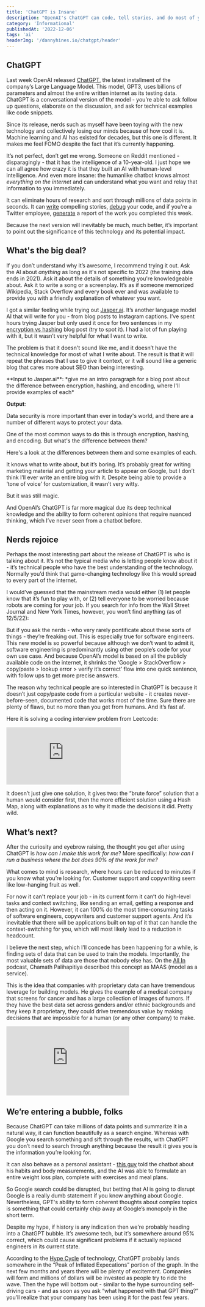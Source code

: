 ```yaml
---
title: 'ChatGPT is Insane'
description: "OpenAI's ChatGPT can code, tell stories, and do most of your job."
category: 'Informational'
publishedAt: '2022-12-06'
tags: 'ai'
headerImg: '/dannyhines.io/chatgpt/header'
---
```


<CloudinaryImg
  mdx
  publicId='/dannyhines.io/chatgpt/header'
  alt='Joaquin Phoenix from the movie Her'
  width={1344}
  height={819}
/>

## ChatGPT

Last week OpenAI released [ChatGPT](https://openai.com/blog/chatgpt/), the latest
installment of the company’s Large Language Model. This model, GPT3, uses billions of
parameters and almost the entire written internet as its testing data. ChatGPT is a
conversational version of the model - you’re able to ask follow up questions, elaborate on
the discussion, and ask for technical examples like code snippets.

Since its release, nerds such as myself have been toying with the new technology and
collectively losing our minds because of how cool it is. Machine learning and AI has existed
for decades, but this one is different. It makes me feel FOMO despite the fact that it’s
currently happening.

It’s not perfect, don’t get me wrong. Someone on Reddit mentioned - disparagingly - that it
has the intelligence of a 10-year-old. I just hope we can all agree how crazy it is that
they built an AI with human-level intelligence. And even more insane: the humanlike chatbot
knows almost _everything on the internet_ and can understand what you want and relay that
information to you immediately.

It can eliminate hours of research and sort through millions of data points in seconds. It
can
[write](https://www.reddit.com/r/MachineLearning/comments/zc5sg6/d_openais_chatgpt_is_unbelievable_good_in_telling/)
compelling stories, [debug](https://i.redd.it/tv5ss5qdq83a1.jpg) your code, and if you're a
Twitter employee, [generate](https://twitter.com/goodside/status/1599082185402642432) a
report of the work you completed this week.

Because the next version will inevitably be much, much better, it’s important to point out
the significance of this technology and its potential impact.

## What's the big deal?

If you don’t understand why it’s awesome, I recommend trying it out. Ask the AI about
_anything_ as long as it's not specific to 2022 (the training data ends in 2021). Ask it
about the details of something you're knowledgeable about. Ask it to write a song or a
screenplay. It’s as if someone memorized Wikipedia, Stack Overflow and every book ever and
was available to provide you with a friendly explanation of whatever you want.

I got a similar feeling while trying out
[Jasper.ai](https://www.notion.so/AI-32f9a759a1834bf396d9d582b27ce974). It’s another
language model AI that will write for you - from blog posts to Instagram captions. I’ve
spent hours trying Jasper but only used it once for two sentences in my
[encryption vs hashing](/blog/encryption-vs-hashing) blog post (try to spot it). I had a lot
of fun playing with it, but it wasn’t very helpful for what I want to write.

The problem is that it doesn't sound like me, and it doesn’t have the technical knowledge
for most of what I write about. The result is that it will repeat the phrases that I use to
give it context, or it will sound like a generic blog that cares more about SEO than being
interesting.

<GrayBox>
  **Input to Jasper.ai**: *give me an intro paragraph for a blog post about the difference between encryption, hashing, and encoding, where I'll provide examples of each*

**Output**:

Data security is more important than ever in today's world, and there are a number of
different ways to protect your data.

One of the most common ways to do this is through encryption, hashing, and encoding. But
what's the difference between them?

Here's a look at the differences between them and some examples of each.

  </GrayBox>

It knows what to write about, but it’s boring. It’s probably great for writing marketing
material and getting your article to appear on Google, but I don’t think I’ll ever write an
entire blog with it. Despite being able to provide a ‘tone of voice’ for customization, it
wasn’t very witty.

But it was still magic.

And OpenAI’s ChatGPT is far more magical due its deep technical knowledge and the ability to
form coherent opinions that require nuanced thinking, which I’ve never seen from a chatbot
before.

## Nerds rejoice

Perhaps the most interesting part about the release of ChatGPT is who is talking about it.
It’s not the typical media who is letting people know about it - it’s technical people who
have the best understanding of the technology. Normally you’d think that game-changing
technology like this would spread to every part of the internet.

I would’ve guessed that the mainstream media would either (1) let people know that it’s fun
to play with, or (2) tell everyone to be worried because robots are coming for your job. If
you search for info from the Wall Street Journal and New York Times, however, you won’t find
anything (as of 12/5/22):

<MdxRow>
  <MdxCol>
    <CloudinaryImg
      mdx
      publicId='/dannyhines.io/chatgpt/nyt-search'
      alt='New York Times search returns no results for ChatGPT'
      width={749}
      height={326}
    />
  </MdxCol>
  <MdxCol>
    <CloudinaryImg
      mdx
      publicId='/dannyhines.io/chatgpt/wsj-search'
      alt='Wall Street Journal search returns no results for ChatGPT'
      width={750}
      height={318}
    />
  </MdxCol>
</MdxRow>

But if you ask the nerds - who very rarely pontificate about these sorts of things - they’re
freaking out. This is especially true for software engineers. This new model is so powerful
because although we don’t want to admit it, software engineering is predominantly using
other people’s code for your own use case. And because OpenAI’s model is based on all the
publicly available code on the internet, it shrinks the ‘Google > StackOverflow >
copy/paste > lookup error > verify it’s correct’ flow into one quick sentence, with follow
ups to get more precise answers.

<MdxRow>
  <MdxCol>
    <CloudinaryImg
      mdx
      publicId='/dannyhines.io/chatgpt/aws-python-tweet'
      alt='Tweet about ChatGPT creating Python code'
      width={598}
      height={592}
    />
  </MdxCol>
  <MdxCol>
    <CloudinaryImg
      mdx
      publicId='/dannyhines.io/chatgpt/chatgpt-meme'
      alt='Nerd at a party thinking about ChatGPT'
      width={640}
      height={476}
    />
  </MdxCol>
</MdxRow>

The reason why technical people are so interested in ChatGPT is because it doesn’t just
copy/paste code from a particular website - it creates never-before-seen, documented code
that works most of the time. Sure there are plenty of flaws, but no more than you get from
humans. And it’s fast af.

Here it is solving a coding interview problem from Leetcode:

<iframe
  src='https://player.cloudinary.com/embed/?cloud_name=dannyhines&public_id=/dannyhines.io/chatgpt/chatgpt-twosum&fluid=true&controls=true&source_types%5B0%5D=mp4'
  width='300'
  allow='autoplay; fullscreen; encrypted-media; picture-in-picture'
  allowFullScreen
  autoPlay
  frameBorder='0'
></iframe>

It doesn’t just give one solution, it gives two: the “brute force” solution that a human
would consider first, then the more efficient solution using a Hash Map, along with
explanations as to why it made the decisions it did. Pretty wild.

## What’s next?

After the curiosity and eyebrow raising, the thought you get after using ChatGPT is _how can
I make this work for me_? More specifically: _how can I run a business where the bot does
90% of the work for me?_

What comes to mind is research, where hours can be reduced to minutes if you know what
you’re looking for. Customer support and copywriting seem like low-hanging fruit as well.

For now it can't replace your job - in its current form it can’t do high-level tasks and
context switching, like sending an email, getting a response and then acting on it. However,
it can 100% do the most time-consuming tasks of software engineers, copywriters and customer
support agents. And it’s inevitable that there will be applications built on top of it that
can handle the context-switching for you, which will most likely lead to a reduction in
headcount.

<CloudinaryImg
  mdx
  publicId='/dannyhines.io/chatgpt/jobs-tweet'
  alt='Tweet about AI taking jobs'
  width={598}
  height={338}
/>

I believe the next step, which I’ll concede has been happening for a while, is finding sets
of data that can be used to train the models. Importantly, the most valuable sets of data
are those that nobody else has. On the [All In](https://www.allinpodcast.co/) podcast,
Chamath Palihapitiya described this concept as MAAS (model as a service).

This is the idea that companies with proprietary data can have tremendous leverage for
building models. He gives the example of a medical company that screens for cancer and has a
large collection of images of tumors. If they have the best data set across genders and/or
ethnic backgrounds and they keep it proprietary, they could drive tremendous value by making
decisions that are impossible for a human (or any other company) to make.

<iframe
  width='322'
  height='181.125'
  src='https://www.youtube.com/embed/P7HjKUlVvVs'
  title='YouTube video player'
  frameBorder='0'
  allow='accelerometer; autoplay; clipboard-write; encrypted-media; gyroscope; picture-in-picture'
  allowFullScreen
></iframe>

## We’re entering a bubble, folks

Because ChatGPT can take millions of data points and summarize it in a natural way, it can
function beautifully as a search engine. Whereas with Google you search something and sift
through the results, with ChatGPT you don’t need to search through anything because the
result it gives you is the information you’re looking for.

It can also behave as a personal assistant -
[this guy](https://twitter.com/anothercohen/status/1599531037570502656?s=46&t=LesMpDytmi0dybqDVcxK-g)
told the chatbot about his habits and body measurements, and the AI was able to formulate an
entire weight loss plan, complete with exercises and meal plans.

So Google search could be disrupted, but betting that AI is going to disrupt Google is a
really dumb statement if you know anything about Google. Nevertheless, GPT's ability to form
coherent thoughts about complex topics is something that could certainly chip away at
Google’s monopoly in the short term.

Despite my hype, if history is any indication then we're probably heading into a ChatGPT
bubble. It’s awesome tech, but it’s somewhere around 95% correct, which could cause
significant problems if it actually replaced engineers in its current state.

<CloudinaryImg
  mdx
  publicId='/dannyhines.io/chatgpt/hype-cycle'
  alt='Hype cycle of technology'
  width={1024}
  height={682}
/>

According to the
[Hype Cycle](https://www.gartner.com/en/research/methodologies/gartner-hype-cycle) of
technology, ChatGPT probably lands somewhere in the “Peak of Inflated Expecations” portion
of the graph. In the next few months and years there will be plenty of excitement. Companies
will form and millions of dollars will be invested as people try to ride the wave. Then the
hype will bottom out - similar to the hype surrounding self-driving cars - and as soon as
you ask “what happened with that GPT thing?” you’ll realize that your company has been using
it for the past few years.
